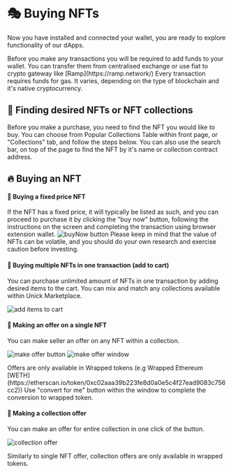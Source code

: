 
# 🎭 Buying NFTs

Now you have installed and connected your wallet, you are ready to explore functionality of our dApps. 

<Callout  type="info" emoji="ℹ️">
    Before you make any transactions you will be required to add funds to your wallet. You can transfer them from centralised exchange or use fiat to crypto gateway like 
    [Ramp](https://ramp.network/)
</Callout>

<Callout type="warning" emoji="❗">
    Every transaction requires funds for gas. It varies, depending on the type of blockchain and it's native cryptocurrency.
</Callout>

## 🔎 Finding desired NFTs or NFT collections

Before you make a purchase, you need to find the NFT you would like to buy. 
You can choose from Popular Collections Table within front page, or "Collections" tab, and follow the steps below.
You can also use the search bar, on top of the page to find the NFT by it's name or collection contract address.

## 🔥 Buying an NFT


#### 🤝 Buying a fixed price NFT

If the NFT has a fixed price, it will typically be listed as such, and you can proceed to purchase it by clicking the "buy now" button, 
following the instructions on the screen and completing the transaction using browser extension wallet.
![buyNow button](images/buyNow.png)
<Callout type="info">
Please keep in mind that the value of NFTs can be volatile, and you should do your own research and exercise caution before investing.
</Callout>

#### 🔀 Buying multiple NFTs in one transaction (add to cart)

You can purchase unlimited amount of NFTs in one transaction by adding desired items to the cart. 
You can mix and match any collections available within Unick Marketplace.

![add items to cart](images/addToCart.png)

#### 💎 Making an offer on a single NFT

You can make seller an offer on any NFT within a collection. 

![make offer button](images/makeOffer.png)
![make offer window](images/makeOfferWindow.png)

<Callout type="info">
 Offers are only available in Wrapped tokens (e.g Wrapped Ethereum [WETH](https://etherscan.io/token/0xc02aaa39b223fe8d0a0e5c4f27ead9083c756cc2))
 Use "convert for me" button within the window to complete the conversion to wrapped token.
</Callout>

#### 👑 Making a collection offer

You can make an offer for entire collection in one click of the button.

![collection offer](images/collectionOffer.png)

<Callout type="info">
    Similarly to single NFT offer, collection offers are only available in wrapped tokens. 
</Callout>

